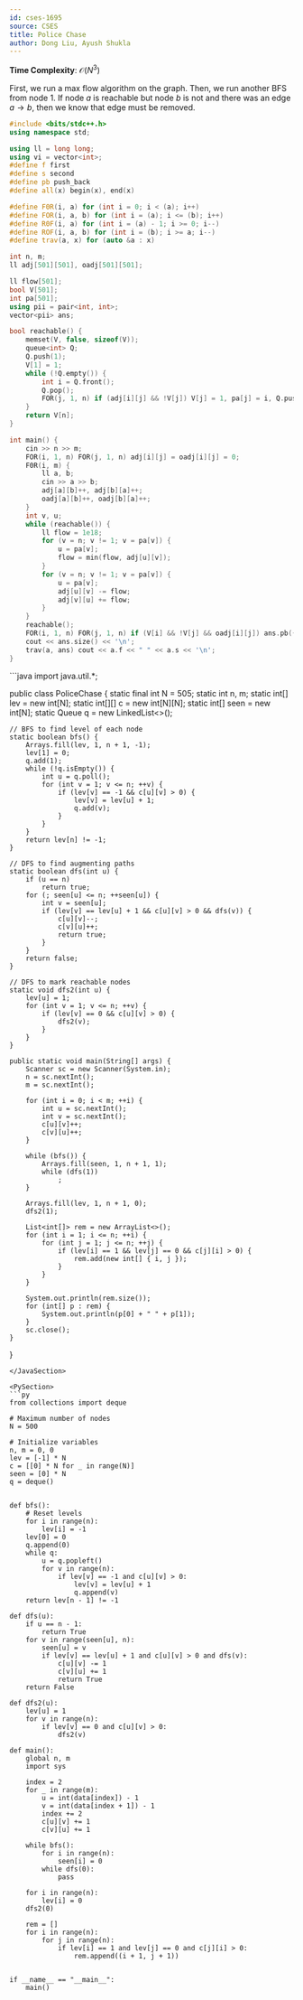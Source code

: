 ```yaml
---
id: cses-1695
source: CSES
title: Police Chase
author: Dong Liu, Ayush Shukla
---
```


**Time Complexity**: $\mathcal O(N^3)$

First, we run a max flow algorithm on the graph. Then, we run another BFS from
node $1$. If node $a$ is reachable but node $b$ is not and there was an edge
$a\rightarrow b$, then we know that edge must be removed.

<LanguageSection>

<CPPSection>

```cpp
#include <bits/stdc++.h>
using namespace std;

using ll = long long;
using vi = vector<int>;
#define f first
#define s second
#define pb push_back
#define all(x) begin(x), end(x)

#define F0R(i, a) for (int i = 0; i < (a); i++)
#define FOR(i, a, b) for (int i = (a); i <= (b); i++)
#define R0F(i, a) for (int i = (a) - 1; i >= 0; i--)
#define ROF(i, a, b) for (int i = (b); i >= a; i--)
#define trav(a, x) for (auto &a : x)

int n, m;
ll adj[501][501], oadj[501][501];

ll flow[501];
bool V[501];
int pa[501];
using pii = pair<int, int>;
vector<pii> ans;

bool reachable() {
	memset(V, false, sizeof(V));
	queue<int> Q;
	Q.push(1);
	V[1] = 1;
	while (!Q.empty()) {
		int i = Q.front();
		Q.pop();
		FOR(j, 1, n) if (adj[i][j] && !V[j]) V[j] = 1, pa[j] = i, Q.push(j);
	}
	return V[n];
}

int main() {
	cin >> n >> m;
	FOR(i, 1, n) FOR(j, 1, n) adj[i][j] = oadj[i][j] = 0;
	F0R(i, m) {
		ll a, b;
		cin >> a >> b;
		adj[a][b]++, adj[b][a]++;
		oadj[a][b]++, oadj[b][a]++;
	}
	int v, u;
	while (reachable()) {
		ll flow = 1e18;
		for (v = n; v != 1; v = pa[v]) {
			u = pa[v];
			flow = min(flow, adj[u][v]);
		}
		for (v = n; v != 1; v = pa[v]) {
			u = pa[v];
			adj[u][v] -= flow;
			adj[v][u] += flow;
		}
	}
	reachable();
	FOR(i, 1, n) FOR(j, 1, n) if (V[i] && !V[j] && oadj[i][j]) ans.pb({i, j});
	cout << ans.size() << '\n';
	trav(a, ans) cout << a.f << " " << a.s << '\n';
}
```

</CPPSection>

<JavaSection>
```java
import java.util.*;

public class PoliceChase { 
	static final int N = 505;
	static int n, m;
	static int[] lev = new int[N];
	static int[][] c = new int[N][N];
	static int[] seen = new int[N];
	static Queue<Integer> q = new LinkedList<>();

    // BFS to find level of each node
    static boolean bfs() {
    	Arrays.fill(lev, 1, n + 1, -1);
    	lev[1] = 0;
    	q.add(1);
    	while (!q.isEmpty()) {
    		int u = q.poll();
    		for (int v = 1; v <= n; ++v) {
    			if (lev[v] == -1 && c[u][v] > 0) {
    				lev[v] = lev[u] + 1;
    				q.add(v);
    			}
    		}
    	}
    	return lev[n] != -1;
    }

    // DFS to find augmenting paths
    static boolean dfs(int u) {
    	if (u == n)
    		return true;
    	for (; seen[u] <= n; ++seen[u]) {
    		int v = seen[u];
    		if (lev[v] == lev[u] + 1 && c[u][v] > 0 && dfs(v)) {
    			c[u][v]--;
    			c[v][u]++;
    			return true;
    		}
    	}
    	return false;
    }

    // DFS to mark reachable nodes
    static void dfs2(int u) {
    	lev[u] = 1;
    	for (int v = 1; v <= n; ++v) {
    		if (lev[v] == 0 && c[u][v] > 0) {
    			dfs2(v);
    		}
    	}
    }

    public static void main(String[] args) {
    	Scanner sc = new Scanner(System.in);
    	n = sc.nextInt();
    	m = sc.nextInt();

    	for (int i = 0; i < m; ++i) {
    		int u = sc.nextInt();
    		int v = sc.nextInt();
    		c[u][v]++;
    		c[v][u]++;
    	}

    	while (bfs()) {
    		Arrays.fill(seen, 1, n + 1, 1);
    		while (dfs(1))
    			;
    	}

    	Arrays.fill(lev, 1, n + 1, 0);
    	dfs2(1);

    	List<int[]> rem = new ArrayList<>();
    	for (int i = 1; i <= n; ++i) {
    		for (int j = 1; j <= n; ++j) {
    			if (lev[i] == 1 && lev[j] == 0 && c[j][i] > 0) {
    				rem.add(new int[] { i, j });
    			}
    		}
    	}

    	System.out.println(rem.size());
    	for (int[] p : rem) {
    		System.out.println(p[0] + " " + p[1]);
    	}
    	sc.close();
    }

}

````
</JavaSection>

<PySection>
```py
from collections import deque

# Maximum number of nodes
N = 500

# Initialize variables
n, m = 0, 0
lev = [-1] * N
c = [[0] * N for _ in range(N)]
seen = [0] * N
q = deque()


def bfs():
    # Reset levels
    for i in range(n):
        lev[i] = -1
    lev[0] = 0
    q.append(0)
    while q:
        u = q.popleft()
        for v in range(n):
            if lev[v] == -1 and c[u][v] > 0:
                lev[v] = lev[u] + 1
                q.append(v)
    return lev[n - 1] != -1

def dfs(u):
    if u == n - 1:
        return True
    for v in range(seen[u], n):
        seen[u] = v
        if lev[v] == lev[u] + 1 and c[u][v] > 0 and dfs(v):
            c[u][v] -= 1
            c[v][u] += 1
            return True
    return False

def dfs2(u):
    lev[u] = 1
    for v in range(n):
        if lev[v] == 0 and c[u][v] > 0:
            dfs2(v)

def main():
	global n, m
	import sys

    index = 2
    for _ in range(m):
        u = int(data[index]) - 1
        v = int(data[index + 1]) - 1
        index += 2
        c[u][v] += 1
        c[v][u] += 1

    while bfs():
        for i in range(n):
            seen[i] = 0
        while dfs(0):
            pass

    for i in range(n):
        lev[i] = 0
    dfs2(0)

    rem = []
    for i in range(n):
        for j in range(n):
            if lev[i] == 1 and lev[j] == 0 and c[j][i] > 0:
                rem.append((i + 1, j + 1))


if __name__ == "__main__":
    main()


````

</PySection>

</LanguageSection>
